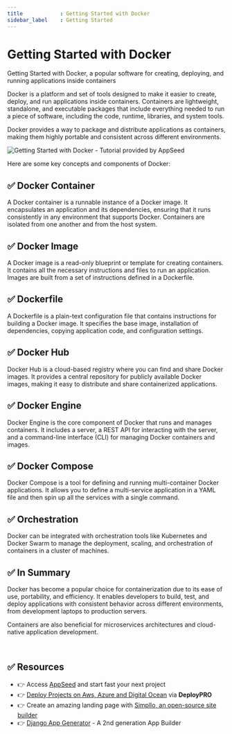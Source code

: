 ```yaml
---
title            : Getting Started with Docker
sidebar_label    : Getting Started
---
```


# Getting Started with Docker

<SubHeading>Getting Started with Docker, a popular software for creating, deploying, and running applications inside containers</SubHeading>

Docker is a platform and set of tools designed to make it easier to create, deploy, and run applications inside containers. 
Containers are lightweight, standalone, and executable packages that include everything needed to run a piece of software, including the code, runtime, libraries, and system tools. 

Docker provides a way to package and distribute applications as containers, making them highly portable and consistent across different environments.

![Getting Started with Docker - Tutorial provided by AppSeed](https://github-production-user-asset-6210df.s3.amazonaws.com/51070104/268558520-a87dbf5e-83a8-4daf-9b10-8417b58c60e1.png) 

Here are some key concepts and components of Docker:

## ✅ **Docker Container** 

A Docker container is a runnable instance of a Docker image. It encapsulates an application and its dependencies, ensuring that it runs consistently in any environment that supports Docker. 
Containers are isolated from one another and from the host system.

## ✅ **Docker Image** 

A Docker image is a read-only blueprint or template for creating containers. It contains all the necessary instructions and files to run an application. 
Images are built from a set of instructions defined in a Dockerfile.

## ✅ **Dockerfile** 

A Dockerfile is a plain-text configuration file that contains instructions for building a Docker image. 
It specifies the base image, installation of dependencies, copying application code, and configuration settings.

## ✅ **Docker Hub** 

Docker Hub is a cloud-based registry where you can find and share Docker images. 
It provides a central repository for publicly available Docker images, making it easy to distribute and share containerized applications.

## ✅ **Docker Engine** 

Docker Engine is the core component of Docker that runs and manages containers. 
It includes a server, a REST API for interacting with the server, and a command-line interface (CLI) for managing Docker containers and images.

## ✅ **Docker Compose** 

Docker Compose is a tool for defining and running multi-container Docker applications. 
It allows you to define a multi-service application in a YAML file and then spin up all the services with a single command.

## ✅ **Orchestration** 

Docker can be integrated with orchestration tools like Kubernetes and Docker Swarm to manage the deployment, scaling, and orchestration of containers in a cluster of machines.

## ✅ In Summary

Docker has become a popular choice for containerization due to its ease of use, portability, and efficiency. 
It enables developers to build, test, and deploy applications with consistent behavior across different environments, from development laptops to production servers. 

Containers are also beneficial for microservices architectures and cloud-native application development.

<br />

## ✅ Resources 

- 👉 Access [AppSeed](https://appseed.us/) and start fast your next project
- 👉 [Deploy Projects on Aws, Azure and Digital Ocean](https://www.docs.deploypro.dev/) via **DeployPRO**
- 👉 Create an amazing landing page with [Simpllo, an open-source site builder](https://www.simpllo.com/)
- 👉 [Django App Generator](https://app-generator.dev/django/) - A 2nd generation App Builder
